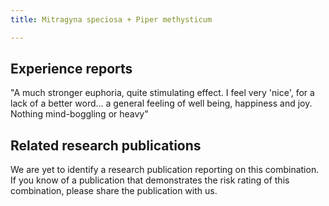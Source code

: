 ---
title: Mitragyna speciosa + Piper methysticum

---

## Experience reports

"A much stronger euphoria, quite stimulating effect. I feel very 'nice', for a lack of a better word... a general feeling of well being, happiness and joy. Nothing mind-boggling or heavy"

## Related research publications

We are yet to identify a research publication reporting on this combination. If you know of a publication that demonstrates the risk rating of this combination, please share the publication with us.



